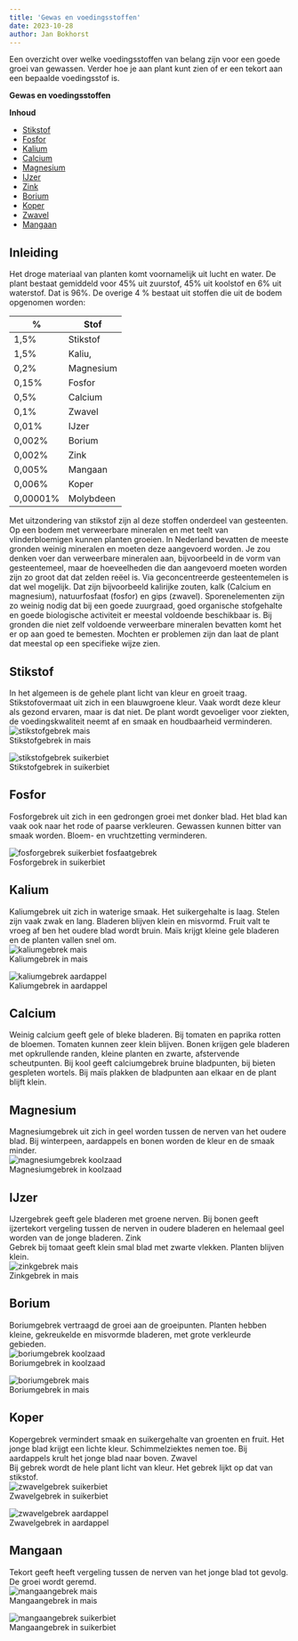 ```yaml
---
title: 'Gewas en voedingsstoffen'
date: 2023-10-28
author: Jan Bokhorst
---
```


Een overzicht over welke voedingsstoffen van belang zijn voor een goede groei van gewassen. Verder hoe je aan plant kunt zien of er een tekort aan een bepaalde voedingsstof is.


**Gewas en voedingsstoffen**   

**Inhoud**  

- [Stikstof](#Stikstof)
- [Fosfor](#Fosfor)
- [Kalium](#Kalium)
- [Calcium](#Calcium)
- [Magnesium](#Magnesium)
- [IJzer](#IJzer)
- [Zink](#Zink)
- [Borium](#Borium)
- [Koper](#Koper)
- [Zwavel](#Zwavel)
- [Mangaan](#Mangaan) 

## Inleiding

  
Het droge materiaal van planten komt voornamelijk uit lucht en water. De plant bestaat gemiddeld voor 45% uit zuurstof, 45% uit koolstof en 6% uit waterstof. Dat is 96%. De overige 4 % bestaat uit stoffen die uit de bodem opgenomen worden: 

| % | Stof |
| --- | --- | 
| 1,5% | Stikstof| 
| 1,5% | Kaliu, | 
| 0,2% | Magnesium | 
| 0,15% | Fosfor | 
| 0,5% | Calcium | 
| 0,1% | Zwavel | 
| 0,01% | IJzer | 
| 0,002% | Borium | 
| 0,002% | Zink | 
| 0,005% | Mangaan | 
| 0,006% | Koper | 
| 0,00001% | Molybdeen | 
  

Met uitzondering van stikstof zijn al deze stoffen onderdeel van gesteenten. Op een bodem met verweerbare mineralen en met teelt van vlinderbloemigen kunnen planten groeien. In Nederland bevatten de meeste gronden weinig mineralen en moeten deze aangevoerd worden. Je zou denken voer dan verweerbare mineralen aan, bijvoorbeeld in de vorm van gesteentemeel, maar de hoeveelheden die dan aangevoerd moeten worden zijn zo groot dat dat zelden reëel is. Via geconcentreerde gesteentemelen is dat wel mogelijk. Dat zijn bijvoorbeeld kalirijke zouten, kalk (Calcium en magnesium), natuurfosfaat (fosfor) en gips (zwavel). Sporenelementen zijn zo weinig nodig dat bij een goede zuurgraad, goed organische stofgehalte en goede biologische activiteit er meestal voldoende beschikbaar is. Bij gronden die niet zelf voldoende verweerbare mineralen bevatten komt het er op aan goed te bemesten. Mochten er problemen zijn dan laat de plant dat meestal op een specifieke wijze zien. 

## Stikstof 

In het algemeen is de gehele plant licht van kleur en groeit traag. Stikstofovermaat uit zich in een blauwgroene kleur. Vaak wordt deze kleur als gezond ervaren, maar is dat niet. De plant wordt gevoeliger voor ziekten, de voedingskwaliteit neemt af en smaak en houdbaarheid verminderen.   
![stikstofgebrek mais](../img/maisngebrek-1920w.jpg)   
Stikstofgebrek in mais

![stikstofgebrek suikerbiet](../img/ngebrekbiet-1920w.jpg)   
Stikstofgebrek in suikerbiet


## Fosfor  

Fosforgebrek uit zich in een gedrongen groei met donker blad. Het blad kan vaak ook naar het rode of paarse verkleuren. Gewassen kunnen bitter van smaak worden. Bloem- en vruchtzetting verminderen.  


![fosforgebrek suikerbiet fosfaatgebrek](../img/D0691-1920w.jpg)   
Fosforgebrek in suikerbiet


## Kalium  
Kaliumgebrek uit zich in waterige smaak. Het suikergehalte is laag. Stelen zijn vaak zwak en lang. Bladeren blijven klein en misvormd. Fruit valt te vroeg af ben het oudere blad wordt bruin. Maïs krijgt kleine gele bladeren en de planten vallen snel om.   
![kaliumgebrek mais](../img/M0689-1920w.jpg)   
Kaliumgebrek in mais

![kaliumgebrek aardappel](../img/M2294-1920w.jpg)   
Kaliumgebrek in aardappel


## Calcium  
Weinig calcium geeft gele of bleke bladeren. Bij tomaten en paprika rotten de bloemen. Tomaten kunnen zeer klein blijven. Bonen krijgen gele bladeren met opkrullende randen, kleine planten en zwarte, afstervende scheutpunten. Bij kool geeft calciumgebrek bruine bladpunten, bij bieten gespleten wortels. Bij maïs plakken de bladpunten aan elkaar en de plant blijft klein. 

## Magnesium  
Magnesiumgebrek uit zich in geel worden tussen de nerven van het oudere blad. Bij winterpeen, aardappels en bonen worden de kleur en de smaak minder.   
![magnesiumgebrek koolzaad](../img/M1034-1920w.jpg)   
Magnesiumgebrek in koolzaad


## IJzer  
IJzergebrek geeft gele bladeren met groene nerven. Bij bonen geeft ijzertekort vergeling tussen de nerven in oudere bladeren en helemaal geel worden van de jonge bladeren. Zink  
Gebrek bij tomaat geeft klein smal blad met zwarte vlekken. Planten blijven klein.   
![zinkgebrek mais](../img/K0443-1920w.jpg)   
Zinkgebrek in mais


## Borium  
Boriumgebrek vertraagd de groei aan de groeipunten. Planten hebben kleine, gekreukelde en misvormde bladeren, met grote verkleurde gebieden.   
![boriumgebrek koolzaad](../img/M1033-1920w.jpg)   
Boriumgebrek in koolzaad

![boriumgebrek mais](../img/k1598_custom-1920w.jpg)   
Boriumgebrek in mais


## Koper  
Kopergebrek vermindert smaak en suikergehalte van groenten en fruit. Het jonge blad krijgt een lichte kleur. Schimmelziektes nemen toe. Bij aardappels krult het jonge blad naar boven. Zwavel  
Bij gebrek wordt de hele plant licht van kleur. Het gebrek lijkt op dat van stikstof.   
![zwavelgebrek suikerbiet](../img/K1272-1920w.jpg)   
Zwavelgebrek in suikerbiet

![zwavelgebrek aardappel](../img/M2207-1920w.jpg)   
Zwavelgebrek in aardappel


## Mangaan  
Tekort geeft heeft vergeling tussen de nerven van het jonge blad tot gevolg. De groei wordt geremd.   
![mangaangebrek mais](../img/K0433-1920w.jpg)   
Mangaangebrek in mais

![mangaangebrek suikerbiet](../img/K0455-1920w.jpg)   
Mangaangebrek in suikerbiet
